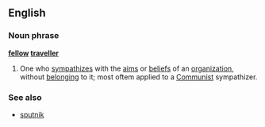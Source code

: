 ==English==
===Noun phrase===
'''[[fellow]] [[traveller]]'''
# One who [[sympathize]]s with the [[aim]]s or [[belief]]s of an [[organization]], without [[belong]]ing to it; most oftem applied to a [[Communist]] sympathizer.
===See also===
* [[sputnik]]